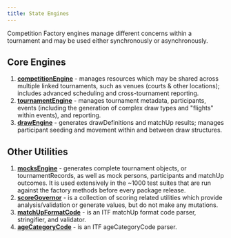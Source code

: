 ```yaml
---
title: State Engines
---
```


Competition Factory engines manage different concerns within a tournament and may be used either synchronously or asynchronously.

## Core Engines

1. [**competitionEngine**](./apis/competition-engine-api) - manages resources which may be shared across multiple linked tournaments, such as venues (courts & other locations); includes advanced scheduling and cross-tournament reporting.
2. [**tournamentEngine**](./apis/tournament-engine-api) - manages tournament metadata, participants, events (including the generation of complex draw types and "flights" within events), and reporting.
3. [**drawEngine**](./apis/draw-engine-api) - generates drawDefinitions and matchUp results; manages participant seeding and movement within and between draw structures.

## Other Utilities

1. [**mocksEngine**](./apis/mocks-engine-api) - generates complete tournament objects, or tournamentRecords, as well as mock persons, participants and matchUp outcomes.
   It is used extensively in the ~1000 test suites that are run against the factory methods before every package release.
2. [**scoreGovernor**](./scoreGovernor) - is a collection of scoring related utilities which provide analysis/validation or generate values, but do not make any mutations.
3. [**matchUpFormatCode**](./codes/matchup-format) - is an ITF matchUp format code parser, stringifier, and validator.
4. [**ageCategoryCode**](./codes/age-category) - is an ITF ageCategoryCode parser.
